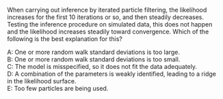
When carrying out inference by iterated particle filtering, the likelihood increases for the first 10 iterations or so, and then steadily decreases. Testing the inference procedure on simulated data, this does not happen and the likelihood increases steadily toward convergence. Which of the following is the best explanation for this?

A: One or more random walk standard deviations is too large.\
B: One or more random walk standard deviations is too small.\
C: The model is misspecified, so it does not fit the data adequately.\
D: A combination of the parameters is weakly identified, leading to a ridge in the likelihood surface.\
E: Too few particles are being used.

<!--
This question was written for the [SBIED short course](https://kingaa.github.io/sbied/)
-->




